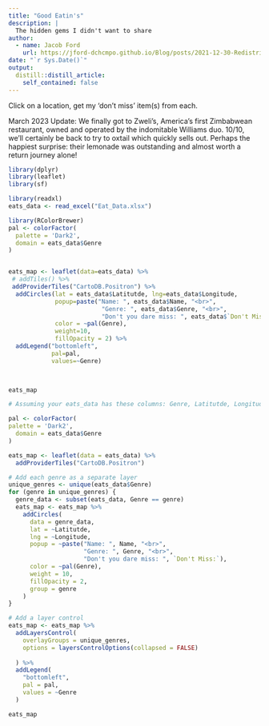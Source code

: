 ```yaml
---
title: "Good Eatin's"
description: |
  The hidden gems I didn't want to share
author:
  - name: Jacob Ford
    url: https://jford-dchcmpo.github.io/Blog/posts/2021-12-30-Redistricting-and-Racial-Targetting/
date: "`r Sys.Date()`"
output:
  distill::distill_article:
    self_contained: false
---
```


Click on a location, get my 'don't miss' item(s) from each. 

March 2023 Update: We finally got to Zweli's, America's first Zimbabwean restaurant, owned and operated by the indomitable Williams duo. 10/10, we'll certainly be back to try to oxtail which quickly sells out. Perhaps the happiest surprise: their lemonade was outstanding and almost worth a return journey alone!  





```r
library(dplyr)
library(leaflet)
library(sf) 

library(readxl)
eats_data <- read_excel("Eat_Data.xlsx")


```

```r
library(RColorBrewer)
pal <- colorFactor(
  palette = 'Dark2',
  domain = eats_data$Genre
)


eats_map <- leaflet(data=eats_data) %>%
 # addTiles() %>%
 addProviderTiles("CartoDB.Positron") %>%
  addCircles(lat = eats_data$Latitutde, lng=eats_data$Longitude,
             popup=paste("Name: ", eats_data$Name, "<br>",
                          "Genre: ", eats_data$Genre, "<br>",
                          "Don't you dare miss: ", eats_data$`Don't Miss:`),
             color = ~pal(Genre),
             weight=10,
             fillOpacity = 2) %>%
  addLegend("bottomleft",
            pal=pal,
            values=~Genre) 
  


eats_map
```





```r


# Assuming your eats_data has these columns: Genre, Latitutde, Longitude, Name, Don't Miss:

pal <- colorFactor(
palette = 'Dark2',
  domain = eats_data$Genre
)

eats_map <- leaflet(data = eats_data) %>%
  addProviderTiles("CartoDB.Positron")

# Add each genre as a separate layer
unique_genres <- unique(eats_data$Genre)
for (genre in unique_genres) {
  genre_data <- subset(eats_data, Genre == genre)
  eats_map <- eats_map %>%
    addCircles(
      data = genre_data,
      lat = ~Latitutde, 
      lng = ~Longitude,
      popup = ~paste("Name: ", Name, "<br>",
                     "Genre: ", Genre, "<br>",
                     "Don't you dare miss: ", `Don't Miss:`),
      color = ~pal(Genre),
      weight = 10,
      fillOpacity = 2,
      group = genre
    )
}

# Add a layer control
eats_map <- eats_map %>%
  addLayersControl(
    overlayGroups = unique_genres,
    options = layersControlOptions(collapsed = FALSE)
  
  ) %>%
  addLegend(
    "bottomleft",
    pal = pal,
    values = ~Genre
  )

eats_map


```

